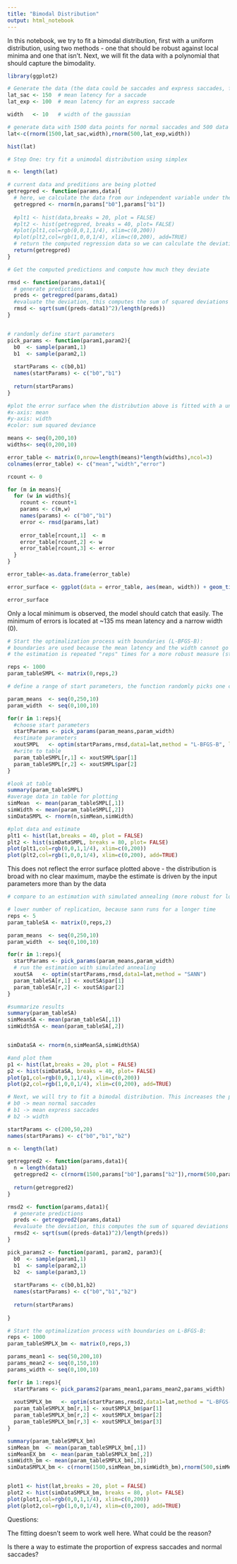```yaml
---
title: "Bimodal Distribution"
output: html_notebook
---
```


In this notebook, we try to fit a bimodal distribution, first with a uniform distribution, using two methods - one that should be robust against local minima and one that isn't. Next, we will fit the data with a polynomial that should capture the bimodality.

```r
library(ggplot2)
```



```r
# Generate the data (the data could be saccades and express saccades, for example)
lat_sac <- 150  # mean latency for a saccade
lat_exp <- 100  # mean latency for an express saccade

width   <- 10   # width of the gaussian

# generate data with 1500 data points for normal saccades and 500 data points for express saccades
lat<-c(rnorm(1500,lat_sac,width),rnorm(500,lat_exp,width))

hist(lat)
```


```r
# Step One: try fit a unimodal distribution using simplex

n <- length(lat)

# current data and preditions are being plotted
getregpred <- function(params,data){
  # here, we calculate the data from our independent variable under the assumption of the parameters assuming values b0(mean) and b1(width). Note that the names are hard coded here and that this function will only work for a linear regression. This is similar to the function that generated the data, but without the error term.
  getregpred <- rnorm(n,params["b0"],params["b1"])
  
  #plt1 <- hist(data,breaks = 20, plot = FALSE)
  #plt2 <- hist(getregpred, breaks = 40, plot= FALSE)
  #plot(plt1,col=rgb(0,0,1,1/4), xlim=c(0,200))
  #plot(plt2,col=rgb(1,0,0,1/4), xlim=c(0,200), add=TRUE)
  # return the computed regression data so we can calculate the deviation to the measured data
  return(getregpred)
}

# Get the computed predictions and compute how much they deviate

rmsd <- function(params,data1){
  # generate predictions
  preds <- getregpred(params,data1)
  #evaluate the deviation, this computes the sum of squared deviations between data points and devides by the total number of data points to get the mean summed square deviation
  rmsd <- sqrt(sum((preds-data1)^2)/length(preds))
}


# randomly define start parameters
pick_params <- function(param1,param2){
  b0  <- sample(param1,1)
  b1  <- sample(param2,1)
  
  startParams <- c(b0,b1)
  names(startParams) <- c("b0","b1")
  
  return(startParams)
}

```

```r
#plot the error surface when the distribution above is fitted with a unimodal model
#x-axis: mean
#y-axis: width 
#color: sum squared deviance

means <- seq(0,200,10)
widths<- seq(0,200,10)

error_table <- matrix(0,nrow=length(means)*length(widths),ncol=3)
colnames(error_table) <- c("mean","width","error")

rcount <- 0

for (m in means){
  for (w in widths){
    rcount <- rcount+1
    params <- c(m,w)
    names(params) <- c("b0","b1")
    error <- rmsd(params,lat)
    
    error_table[rcount,1]  <- m
    error_table[rcount,2] <- w
    error_table[rcount,3] <- error
  }
}

error_table<-as.data.frame(error_table)

error_surface <- ggplot(data = error_table, aes(mean, width)) + geom_tile(aes(fill = error), colour = "white") + scale_fill_gradient(low = "white",high = "steelblue")

error_surface

```
Only a local minimum is observed, the model should catch that easily. The minimum of errors is located at ~135 ms mean latency and a narrow width (0).


```r
# Start the optimalization process with boundaries (L-BFGS-B):
# boundaries are used because the mean latency and the width cannot go negative
# the estimation is repeated "reps" times for a more robust measure (start parameters are fixed)

reps <- 1000
param_tableSMPL <- matrix(0,reps,2) 

# define a range of start parameters, the function randomly picks one combination before each estimation

param_means  <- seq(0,250,10)
param_width  <- seq(0,100,10)

for(r in 1:reps){
  #choose start parameters
  startParams <- pick_params(param_means,param_width)
  #estimate parameters
  xoutSMPL   <- optim(startParams,rmsd,data1=lat,method = "L-BFGS-B", lower = rep(0, length(startParams)))
  #write to table
  param_tableSMPL[r,1] <- xoutSMPL$par[1]
  param_tableSMPL[r,2] <- xoutSMPL$par[2]
}

#look at table
summary(param_tableSMPL)
#average data in table for plotting
simMean  <- mean(param_tableSMPL[,1])
simWidth <- mean(param_tableSMPL[,2])
simDataSMPL <- rnorm(n,simMean,simWidth)

#plot data and estimate
plt1 <- hist(lat,breaks = 40, plot = FALSE)
plt2 <- hist(simDataSMPL, breaks = 80, plot= FALSE)
plot(plt1,col=rgb(0,0,1,1/4), xlim=c(0,200))
plot(plt2,col=rgb(1,0,0,1/4), xlim=c(0,200), add=TRUE)

```

This does not reflect the error surface plotted above - the distribution is broad with no clear maximum, maybe the estimate is driven by the input parameters more than by the data

```r
# compare to an estimation with simulated annealing (more robust for local minimae)

# lower number of replication, because sann runs for a longer time
reps <- 5
param_tableSA <- matrix(0,reps,2) 

param_means  <- seq(0,250,10)
param_width  <- seq(0,100,10)

for(r in 1:reps){
  startParams <- pick_params(param_means,param_width)
  # run the estimation with simulated annealing
  xoutSA   <- optim(startParams,rmsd,data1=lat,method = "SANN")
  param_tableSA[r,1] <- xoutSA$par[1]
  param_tableSA[r,2] <- xoutSA$par[2]
}

#summarize results
summary(param_tableSA)
simMeanSA <- mean(param_tableSA[,1])
simWidthSA <- mean(param_tableSA[,2])


simDataSA <- rnorm(n,simMeanSA,simWidthSA)

#and plot them
p1 <- hist(lat,breaks = 20, plot = FALSE)
p2 <- hist(simDataSA, breaks = 40, plot= FALSE)
plot(p1,col=rgb(0,0,1,1/4), xlim=c(0,200))
plot(p2,col=rgb(1,0,0,1/4), xlim=c(0,200), add=TRUE)

```
```r
# Next, we will try to fit a bimodal distribution. This increases the parameter space. 
# b0 -> mean normal saccades
# b1 -> mean express saccades
# b2 -> width

startParams <- c(200,50,20)
names(startParams) <- c("b0","b1","b2")

n <- length(lat)

getregpred2 <- function(params,data1){
  n = length(data1)
  getregpred2 <- c(rnorm(1500,params["b0"],params["b2"]),rnorm(500,params["b1"],params["b2"]))
  
  return(getregpred2)
}

rmsd2 <- function(params,data1){
  # generate predictions
  preds <- getregpred2(params,data1)
  #evaluate the deviation, this computes the sum of squared deviations between data points and devides by the total number of data points to get the mean summed square deviation
  rmsd2 <- sqrt(sum((preds-data1)^2)/length(preds))
}

pick_params2 <- function(param1, param2, param3){
  b0  <- sample(param1,1)
  b1  <- sample(param2,1)
  b2  <- sample(param3,1)
  
  startParams <- c(b0,b1,b2)
  names(startParams) <- c("b0","b1","b2")
  
  return(startParams)
  
}

```

```r
# Start the optimalization process with boundaries on L-BFGS-B:
reps <- 1000
param_tableSMPLX_bm <- matrix(0,reps,3) 

params_mean1 <- seq(50,200,10)
params_mean2 <- seq(0,150,10)
params_width <- seq(0,100,10)

for(r in 1:reps){
  startParams <- pick_params2(params_mean1,params_mean2,params_width)
  
  xoutSMPLX_bm   <- optim(startParams,rmsd2,data1=lat,method = "L-BFGS-B", lower = rep(0, length(startParams)))
  param_tableSMPLX_bm[r,1] <- xoutSMPLX_bm$par[1]
  param_tableSMPLX_bm[r,2] <- xoutSMPLX_bm$par[2]
  param_tableSMPLX_bm[r,3] <- xoutSMPLX_bm$par[3]
}

summary(param_tableSMPLX_bm)
simMean_bm  <- mean(param_tableSMPLX_bm[,1])
simMeanEX_bm  <- mean(param_tableSMPLX_bm[,2])
simWidth_bm <- mean(param_tableSMPLX_bm[,3])
simDataSMPLX_bm <- c(rnorm(1500,simMean_bm,simWidth_bm),rnorm(500,simMeanEX_bm,simWidth_bm))


plot1 <- hist(lat,breaks = 20, plot = FALSE)
plot2 <- hist(simDataSMPLX_bm, breaks = 80, plot= FALSE)
plot(plot1,col=rgb(0,0,1,1/4), xlim=c(0,200))
plot(plot2,col=rgb(1,0,0,1/4), xlim=c(0,200), add=TRUE)

```

Questions:

The fitting doesn't seem to work well here. What could be the reason?

Is there a way to estimate the proportion of express saccades and normal saccades?
